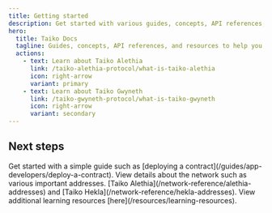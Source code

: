 ```yaml
---
title: Getting started
description: Get started with various guides, concepts, API references, and resources to help you build with Taiko.
hero:
  title: Taiko Docs
  tagline: Guides, concepts, API references, and resources to help you build with Taiko.
  actions:
    - text: Learn about Taiko Alethia
      link: /taiko-alethia-protocol/what-is-taiko-alethia
      icon: right-arrow
      variant: primary
    - text: Learn about Taiko Gwyneth
      link: /taiko-gwyneth-protocol/what-is-taiko-gwyneth
      icon: right-arrow
      variant: secondary
---
```



## Next steps

<CardGrid stagger>
  <Card title="Guides" icon="open-book">
    Get started with a simple guide such as [deploying a
    contract](/guides/app-developers/deploy-a-contract).
  </Card>
  <Card title="Network reference" icon="document">
    View details about the network such as various important
    addresses. [Taiko Alethia](/network-reference/alethia-addresses) and [Taiko Hekla](/network-reference/hekla-addresses).
  </Card>
  <Card title="Learning resources" icon="rocket">
    View additional learning resources [here](/resources/learning-resources).
  </Card>
</CardGrid>
